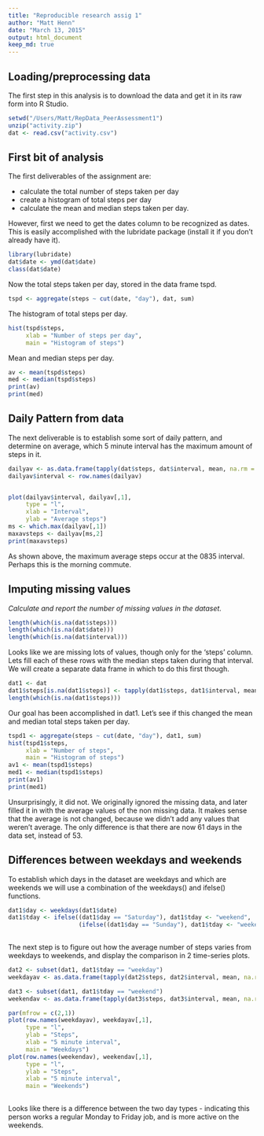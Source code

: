 ```yaml
---
title: "Reproducible research assig 1"
author: "Matt Henn"
date: "March 13, 2015"
output: html_document
keep_md: true
---
```

## Loading/preprocessing data
The first step in this analysis is to download the data and get it in its raw form into R Studio. 

```r
setwd("/Users/Matt/RepData_PeerAssessment1")
unzip("activity.zip")
dat <- read.csv("activity.csv")
```

## First bit of analysis
The first deliverables of the assignment are: 

  * calculate the total number of steps taken per day
  * create a histogram of total steps per day
  * calculate the mean and median steps taken per day. 

However, first we need to get the dates column to be recognized as dates. This is easily accomplished with the lubridate package (install it if you don't already have it).

```r
library(lubridate)
dat$date <- ymd(dat$date)
class(dat$date)
```
Now the total steps taken per day, stored in the data frame tspd. 

```r

tspd <- aggregate(steps ~ cut(date, "day"), dat, sum)

```

The histogram of total steps per day. 

```r

hist(tspd$steps, 
     xlab = "Number of steps per day",
     main = "Histogram of steps")

```

Mean and median steps per day. 

```r
av <- mean(tspd$steps)
med <- median(tspd$steps)
print(av)
print(med)
```

## Daily Pattern from data

The next deliverable is to establish some sort of daily pattern, and determine on average, which 5 minute interval has the maximum amount of steps in it. 

```r

dailyav <- as.data.frame(tapply(dat$steps, dat$interval, mean, na.rm = TRUE))
dailyav$interval <- row.names(dailyav)


plot(dailyav$interval, dailyav[,1], 
     type = "l",
     xlab = "Interval",
     ylab = "Average steps")
ms <- which.max(dailyav[,1])
maxavsteps <- dailyav[ms,2]
print(maxavsteps)

```

As shown above, the maximum average steps occur at the 0835 interval. Perhaps this is the morning commute.  

## Imputing missing values

*Calculate and report the number of missing values in the dataset.*

```r

length(which(is.na(dat$steps)))
length(which(is.na(dat$date)))
length(which(is.na(dat$interval)))


```

Looks like we are missing lots of values, though only for the 'steps' column. Lets fill each of these rows with the median steps taken during that interval. We will create a separate data frame in which to do this first though. 

```r
dat1 <- dat
dat1$steps[is.na(dat1$steps)] <- tapply(dat1$steps, dat1$interval, mean, na.rm = TRUE)
length(which(is.na(dat1$steps)))

```

Our goal has been accomplished in dat1. Let's see if this changed the mean and median total steps taken per day. 

```r

tspd1 <- aggregate(steps ~ cut(date, "day"), dat1, sum)
hist(tspd1$steps, 
     xlab = "Number of steps",
     main = "Histogram of steps")
av1 <- mean(tspd1$steps)
med1 <- median(tspd1$steps)
print(av1)
print(med1)


```

Unsurprisingly, it did not. We originally ignored the missing data, and later filled it in with the average values of the non missing data. It makes sense that the average is not changed, because we didn't add any values that weren't average. The only difference is that there are now 61 days in the data set, instead of 53. 

## Differences between weekdays and weekends

To establish which days in the dataset are weekdays and which are weekends we will use a combination of the weekdays() and ifelse() functions. 

```r

dat1$day <- weekdays(dat1$date)
dat1$tday <- ifelse((dat1$day == "Saturday"), dat1$tday <- "weekend", 
                    (ifelse((dat1$day == "Sunday"), dat1$tday <- "weekend", dat1$tday <- "weekday")))
  
```

The next step is to figure out how the average number of steps varies from weekdays to weekends, and display the comparison in 2 time-series plots. 

```r

dat2 <- subset(dat1, dat1$tday == "weekday")
weekdayav <- as.data.frame(tapply(dat2$steps, dat2$interval, mean, na.rm = TRUE))

dat3 <- subset(dat1, dat1$tday == "weekend")
weekendav <- as.data.frame(tapply(dat3$steps, dat3$interval, mean, na.rm = TRUE))

par(mfrow = c(2,1))
plot(row.names(weekdayav), weekdayav[,1],
     type = "l",
     ylab = "Steps",
     xlab = "5 minute interval",
     main = "Weekdays")
plot(row.names(weekendav), weekendav[,1],
     type = "l",
     ylab = "Steps",
     xlab = "5 minute interval",
     main = "Weekends")
  
```


Looks like there is a difference between the two day types - indicating this person works a regular Monday to Friday job, and is more active on the weekends. 
